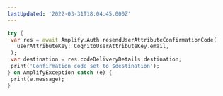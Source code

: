 ```yaml
---
lastUpdated: '2022-03-31T18:04:45.000Z'
---
```

 ```dart
try {
  var res = await Amplify.Auth.resendUserAttributeConfirmationCode(
    userAttributeKey: CognitoUserAttributeKey.email,
  );
  var destination = res.codeDeliveryDetails.destination;
  print('Confirmation code set to $destination');
} on AmplifyException catch (e) {
  print(e.message);
}
```
